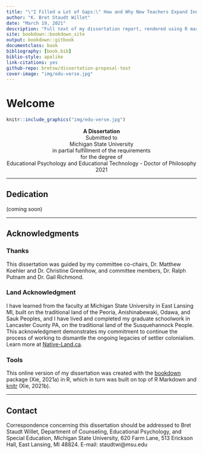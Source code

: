 ```yaml
--- 
title: "\"I Filled a Lot of Gaps:\" How and Why New Teachers Expand Induction Support Systems with Social Media"
author: "K. Bret Staudt Willet"
date: "March 19, 2021"
description: "Full text of my dissertation report, rendered using R markdown and the 'bookdown' package."
site: bookdown::bookdown_site
output: bookdown::gitbook
documentclass: book
bibliography: [book.bib]
biblio-style: apalike
link-citations: yes
github-repo: bretsw/dissertation-proposal-text
cover-image: "img/edu-verse.jpg"
---
```


# Welcome {.unnumbered}

```r
knitr::include_graphics("img/edu-verse.jpg")
```

<center>**A Dissertation**</center>
<center>Submitted to</center>
<center>Michigan State University</center>
<center>in partial fulfillment of the requirements</center>
<center>for the degree of</center>
<center>Educational Psychology and Educational Technology - Doctor of Philosophy</center>
<center>2021</center>

<hr>

## Dedication {.unnumbered}

(coming soon)

<hr>

## Acknowledgments {.unnumbered}

### Thanks {.unnumbered}

This dissertation was guided by my committee co-chairs, Dr. Matthew Koehler and Dr. Christine Greenhow, and committee members, Dr. Ralph Putnam and Dr. Gail Richmond. 

### Land Acknowledgment {.unnumbered}

I have learned from the faculty at Michigan State University in East Lansing MI, built on the traditional land of the Peoria, Anishinabewaki, Odawa, and Sauk Peoples, and I have lived and completed my graduate schoolwork in Lancaster County PA, on the traditional land of the Susquehannock People. This acknowledgment demonstrates my commitment to continue the process of working to dismantle the ongoing legacies of settler colonialism. Learn more at [Native-Land.ca](https://native-land.ca/).

### Tools {.unnumbered}

This online version of my dissertation was created with the [bookdown](https://github.com/rstudio/bookdown) package (Xie, 2021a) in R, which in turn was built on top of R Markdown and [knitr](https://github.com/yihui/knitr) (Xie, 2021b).

<hr>

## Contact {.unnumbered}

Correspondence concerning this dissertation should be addressed to Bret Staudt Willet, Department of Counseling, Educational Psychology, and Special Education, Michigan State University, 620 Farm Lane, 513 Erickson Hall, East Lansing, MI 48824. E-mail: staudtwi@msu.edu


